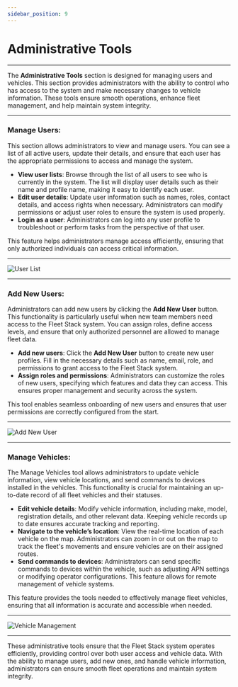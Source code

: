 ```yaml
---
sidebar_position: 9
---
```


# Administrative Tools

---

The **Administrative Tools** section is designed for managing users and vehicles. This section provides administrators with the ability to control who has access to the system and make necessary changes to vehicle information. These tools ensure smooth operations, enhance fleet management, and help maintain system integrity.

---

### **Manage Users**:

This section allows administrators to view and manage users. You can see a list of all active users, update their details, and ensure that each user has the appropriate permissions to access and manage the system.

- **View user lists**: Browse through the list of all users to see who is currently in the system. The list will display user details such as their name and profile name, making it easy to identify each user.
- **Edit user details**: Update user information such as names, roles, contact details, and access rights when necessary. Administrators can modify permissions or adjust user roles to ensure the system is used properly.
- **Login as a user**: Administrators can log into any user profile to troubleshoot or perform tasks from the perspective of that user.

This feature helps administrators manage access efficiently, ensuring that only authorized individuals can access critical information.

---

<div
  style={{
    display: 'flex',
    justifyContent: 'center',
    alignItems: 'center',
    height: '500px',
  }}
>
  <img
    src="/assets/guide-images/User.png"
    alt="User List"
    style={{
      width: '250px',
      border: '1px solid #ccc',
      borderRadius: '8px',
      boxShadow: '0 4px 6px rgba(0, 0, 0, 0.1)',
    }}
  />
</div>

---

### **Add New Users**:

Administrators can add new users by clicking the **Add New User** button. This functionality is particularly useful when new team members need access to the Fleet Stack system. You can assign roles, define access levels, and ensure that only authorized personnel are allowed to manage fleet data.

- **Add new users**: Click the **Add New User** button to create new user profiles. Fill in the necessary details such as name, email, role, and permissions to grant access to the Fleet Stack system.
- **Assign roles and permissions**: Administrators can customize the roles of new users, specifying which features and data they can access. This ensures proper management and security across the system.

This tool enables seamless onboarding of new users and ensures that user permissions are correctly configured from the start.

---

<div
  style={{
    display: 'flex',
    justifyContent: 'center',
    alignItems: 'center',
    height: '500px',
  }}
>
  <img
    src="/assets/guide-images/User New.png"
    alt="Add New User"
    style={{
      width: '250px',
      border: '1px solid #ccc',
      borderRadius: '8px',
      boxShadow: '0 4px 6px rgba(0, 0, 0, 0.1)',
    }}
  />
</div>

---

### **Manage Vehicles**:

The Manage Vehicles tool allows administrators to update vehicle information, view vehicle locations, and send commands to devices installed in the vehicles. This functionality is crucial for maintaining an up-to-date record of all fleet vehicles and their statuses.

- **Edit vehicle details**: Modify vehicle information, including make, model, registration details, and other relevant data. Keeping vehicle records up to date ensures accurate tracking and reporting.
- **Navigate to the vehicle’s location**: View the real-time location of each vehicle on the map. Administrators can zoom in or out on the map to track the fleet's movements and ensure vehicles are on their assigned routes.
- **Send commands to devices**: Administrators can send specific commands to devices within the vehicle, such as adjusting APN settings or modifying operator configurations. This feature allows for remote management of vehicle systems.

This feature provides the tools needed to effectively manage fleet vehicles, ensuring that all information is accurate and accessible when needed.

---

<div
  style={{
    display: 'flex',
    justifyContent: 'center',
    alignItems: 'center',
    height: '500px',
  }}
>
  <img
    src="/assets/guide-images/Details.png"
    alt="Vehicle Management"
    style={{
      width: '250px',
      border: '1px solid #ccc',
      borderRadius: '8px',
      boxShadow: '0 4px 6px rgba(0, 0, 0, 0.1)',
    }}
  />
</div>

---

These administrative tools ensure that the Fleet Stack system operates efficiently, providing control over both user access and vehicle data. With the ability to manage users, add new ones, and handle vehicle information, administrators can ensure smooth fleet operations and maintain system integrity.
